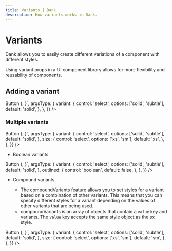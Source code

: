 ```yaml
---
title: Variants | Dank
description: How variants works in Dank.
---
```



<Meta title="api/Variants" />


# Variants

Dank allows you to easily create different variations of a component with different styles.

Using variant props in a UI component library allows for more flexibility and reusability of components.

## Adding a variant

<AppProvider>
  <CodePreview
    metaData={{
      scope: {
        styled,
        Text,
        Pressable,
        Provider: StyledProvider,
        config,
        useState,
      },
      code: `
        function App() {
          const StyledButtonVariant = styled(Pressable, {
          px: '$3.5',
          py: '$2.5',
          rounded: '$md',
            variants: {
              variant: {
                solid: {
                  bg: '$primary600',
                },
                subtle: {
                  bg: '$primary300'
                }
              },
            },
          });
          const StyledButtonText = styled(
          Text,
          {
            color: '$textDark50',
            fontWeight: '400',
          },
          { ancestorStyle: ['_text'] }
        );
        return (
          <Provider config={config}>
            <StyledButtonVariant {...props}>
              <StyledButtonText>Button</StyledButtonText>
            </StyledButtonVariant>
          </Provider>
        );
      }`,
      argsType: {
        variant: {
          control: 'select',
          options: ['solid', 'subtle'],
          default: 'solid',
        },
      },
    }}
  />
</AppProvider>

### Multiple variants

<AppProvider>
  <CodePreview
    metaData={{
      scope: {
        styled,
        Text,
        Pressable,
        Provider: StyledProvider,
        config,
        useState,
      },
      code: `
        function App() {
          const StyledButtonVariant = styled(Pressable, {
            p: '$3',
          rounded: '$md',
            variants: {
              variant: {
                solid: {
                  bg: '$primary600',
                },
                subtle: {
                  bg: '$primary200',
                  _text: {
                  color: '$textDark600'
                  }
                },
              },
              size: {
                xs: {
                  px: '$3',
                  py: '$2',
                },
                sm: {
                  px: '$3.5',
                  py: '$2.5',
                },
              },
            },
          }, {
          descendantStyle: ['_text']
        });
          const StyledButtonText = styled(
          Text,
          {
            color: '$textDark50',
            fontWeight: '400',
          },
          { ancestorStyle: ['_text'] }
        );
        return (
          <Provider config={config}>
            <StyledButtonVariant {...props}>
              <StyledButtonText>Button</StyledButtonText>
            </StyledButtonVariant>
          </Provider>
        );
      }`,
      argsType: {
        variant: {
          control: 'select',
          options: ['solid', 'subtle'],
          default: 'solid',
        },
        size: {
          control: 'select',
          options: ['xs', 'sm'],
          default: 'xs',
        },
      },
    }}
  />
</AppProvider>

- Boolean variants

<AppProvider>
  <CodePreview
    metaData={{
      scope: {
        styled,
        Text,
        Pressable,
        Provider: StyledProvider,
        config,
        useState,
      },
      code: `
        function App() {
        const StyledButtonVariant = styled(Pressable, {
          px: '$3.5',
          py: '$2.5',
          rounded: '$md',
          variants: {
            variant: {
              solid: {
                bg: '$primary600',
              },
              subtle: {
                bg: '$primary400',
              },
            },
            outlined: {
              true: {
                borderColor: '$primary800',
                borderWidth: '$1',
                bg: 'transparent'
              },
            },
          },
        });
        const StyledButtonText = styled(
          Text,
          {
            color: '$textDark50',
            fontWeight: '400',
          },
          { ancestorStyle: ['_text'] }
        );
        return (
          <Provider config={config}>
            <StyledButtonVariant {...props}>
              <StyledButtonText>Button</StyledButtonText>
            </StyledButtonVariant>
          </Provider>
        );
      }`,
      argsType: {
        variant: {
          control: 'select',
          options: ['solid', 'subtle'],
          default: 'solid',
        },
        outlined: {
          control: 'boolean',
          default: false,
        },
      },
    }}
  />
</AppProvider>

- Compound variants

  - The compoundVariants feature allows you to set styles for a variant based on a combination of other variants. This means that you can specify different styles for a variant depending on the values of other variants that are being used.
  - compoundVariants is an array of objects that contain a `value` key and variants. The `value` key accepts the same style object as the sx style.

<AppProvider>
  <CodePreview
    metaData={{
      scope: {
        styled,
        Text,
        Pressable,
        Provider: StyledProvider,
        config,
        useState,
      },
      code: `
        function App() {
        const StyledButtonVariant = styled(Pressable, {
          p: '$3',
          rounded: '$md',
          variants: {
            variant: {
              solid: {
                bg: '$primary600',
              },
              subtle: {
                bg: '$primary200',
                _text: {
                  color: '$textDark600'
                }
              },
            },
            size: {
              xs: {
                px: '$3',
                py: '$2',
              },
              sm: {
                px: '$3.5',
                py: '$2.5',
              },
            },
          },
          compoundVariants: [
            {
              variant: 'solid',
              size: 'sm',
              value: {
                'borderWidth': '$2',
                ':hover': {
                  bg: '$primary700',
                },
              },
            },
          ],
        }, {
          descendantStyle: ['_text']
        });
        const StyledButtonText = styled(
          Text,
          {
            color: '$textDark50',
            fontWeight: '400',
          },
          { ancestorStyle: ['_text'] }
        );
        return (
          <Provider config={config}>
            <StyledButtonVariant {...props} states={{hover: true}}>
              <StyledButtonText>Button</StyledButtonText>
            </StyledButtonVariant>
          </Provider>
        );
      }`,
      argsType: {
        variant: {
          control: 'select',
          options: ['solid', 'subtle'],
          default: 'solid',
        },
        size: {
          control: 'select',
          options: ['xs', 'sm'],
          default: 'sm',
        },
      },
    }}
  />
</AppProvider>

